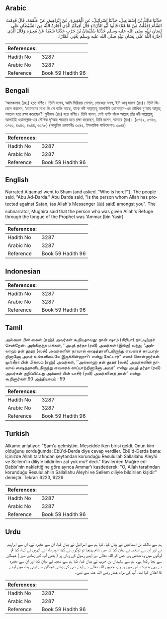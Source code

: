 ## Arabic


<div dir="rtl" lang="ar" style={{fontSize:'larger',backgroundColor:'#f8f9fa',padding:20}}>
حَدَّثَنَا مَالِكُ بْنُ إِسْمَاعِيلَ، حَدَّثَنَا إِسْرَائِيلُ، عَنِ الْمُغِيرَةِ، عَنْ إِبْرَاهِيمَ، عَنْ عَلْقَمَةَ، قَالَ قَدِمْتُ الشَّأْمَ ‏(‏فَقُلْتُ مَنْ هَا هُنَا‏)‏ قَالُوا أَبُو الدَّرْدَاءِ قَالَ أَفِيكُمُ الَّذِي أَجَارَهُ اللَّهُ مِنَ الشَّيْطَانِ عَلَى لِسَانِ نَبِيِّهِ صلى الله عليه وسلم حَدَّثَنَا سُلَيْمَانُ بْنُ حَرْبٍ حَدَّثَنَا شُعْبَةُ عَنْ مُغِيرَةَ وَقَالَ الَّذِي أَجَارَهُ اللَّهُ عَلَى لِسَانِ نَبِيِّهِ صلى الله عليه وسلم يَعْنِي عَمَّارًا‏.‏
</div>
<div style={{backgroundColor:'#f8f9fa',padding:20, marginBottom: 10}}><table> <thead> <tr> <th>References:</th> <th></th> </tr> </thead> <tbody><tr><td>Hadith No</td><td>3287</td></tr><tr><td>Arabic No</td><td>3287</td></tr><tr><td>Reference</td><td>Book 59 Hadith 96</td></tr></tbody></table></div>

## Bengali


<div dir="ltr" lang="bn" style={{fontSize:'larger',backgroundColor:'#f8f9fa',padding:20}}>
‘আলকামাহ (রহ.) হতে বর্ণিত। তিনি বলেন, আমি সিরিয়ায় গেলাম, লোকেরা বলল, ইনি আবূ দারদা (রাঃ)। তিনি জিজ্ঞেস করলেন, ‘তোমাদের মধ্যে কি সে ব্যক্তি আছে, যাকে নবী সাল্লাল্লাহু আলাইহি ওয়াসাল্লাম-এর মৌখিক দু‘আয় আল্লাহ্ শয়তান হতে রক্ষা করেছেন?’ মুগীরাহ (রাঃ) হতে বর্ণিত। তিনি বলেন, সেই ব্যক্তি যাঁকে আল্লাহ তাঁর নবী সাল্লাল্লাহু আলাইহি ওয়াসাল্লাম-এর মৌখিক দু‘আয় শয়তান হতে রক্ষা করেছেন, তিনি হলেন, আম্মার (রাঃ)। (৩৭৪২, ৩৭৪৩, ৩৭৬১, ৪৯৪৩, ৪৯৪৪, ৬২৭৮) (আধুনিক প্রকাশনীঃ ৩০৪৫, ইসলামিক ফাউন্ডেশনঃ ৩০৫৪)
</div>
<div style={{backgroundColor:'#f8f9fa',padding:20, marginBottom: 10}}><table> <thead> <tr> <th>References:</th> <th></th> </tr> </thead> <tbody><tr><td>Hadith No</td><td>3287</td></tr><tr><td>Arabic No</td><td>3287</td></tr><tr><td>Reference</td><td>Book 59 Hadith 96</td></tr></tbody></table></div>

## English


<div dir="ltr" lang="en" style={{fontSize:'larger',backgroundColor:'#f8f9fa',padding:20}}>
Narrated Alqama:I went to Sham (and asked. "Who is here?"), The people said, "Abu Ad-Darda." Abu Darda said, "Is the person whom Allah has protected against Satan, (as Allah's Messenger (ﷺ) said) amongst you". The subnarrator, Mughira said that the person who was given Allah's Refuge through the tongue of the Prophet was 'Ammar (bin Yasir)
</div>
<div style={{backgroundColor:'#f8f9fa',padding:20, marginBottom: 10}}><table> <thead> <tr> <th>References:</th> <th></th> </tr> </thead> <tbody><tr><td>Hadith No</td><td>3287</td></tr><tr><td>Arabic No</td><td>3287</td></tr><tr><td>Reference</td><td>Book 59 Hadith 96</td></tr></tbody></table></div>

## Indonesian


<div dir="ltr" lang="id" style={{fontSize:'larger',backgroundColor:'#f8f9fa',padding:20}}>

</div>
<div style={{backgroundColor:'#f8f9fa',padding:20, marginBottom: 10}}><table> <thead> <tr> <th>References:</th> <th></th> </tr> </thead> <tbody><tr><td>Hadith No</td><td>3287</td></tr><tr><td>Arabic No</td><td>3287</td></tr><tr><td>Reference</td><td>Book 59 Hadith 96</td></tr></tbody></table></div>

## Tamil


<div dir="ltr" lang="ta" style={{fontSize:'larger',backgroundColor:'#f8f9fa',padding:20}}>
அல்கமா பின் கைஸ் (ரஹ்) அவர்கள் கூறியதாவது: நான் ஷாம் (சிரியா) நாட்டிற்குச் சென்றேன். அங்கிருந்த மக்கள், ‘‘அபுத் தர்தா (ரலி) அவர்கள் (இங்கு) வந்து, ‘அல்லாஹ் தன் தூதர் (ஸல்) அவர்களின் நாவால் ஷைத்தானிடமிருந்து எவரைக் காப்பாற்றினானோ அவர் உங்களிடையே இருக்கின்றாரா?› என்று கேட்டார்” எனச் சொன்னார்கள். முஃகீரா பின் மிக்ஸம் (ரஹ்) அவர்கள், ‘‘அல்லாஹ் தன் தூதர் (ஸல்) அவர்களின் நாவால் ஷைத்தானிடமிருந்து எவரைக் காப்பாற்றினானோ அவர்” என்று அபுத் தர்தா (ரலி) அவர்கள் குறிப்பிட்டது அம்மார் பின் யாசிர் (ரலி) அவர்களைத் தான்” என்று கூறினார்கள்.90 அத்தியாயம் : 59
</div>
<div style={{backgroundColor:'#f8f9fa',padding:20, marginBottom: 10}}><table> <thead> <tr> <th>References:</th> <th></th> </tr> </thead> <tbody><tr><td>Hadith No</td><td>3287</td></tr><tr><td>Arabic No</td><td>3287</td></tr><tr><td>Reference</td><td>Book 59 Hadith 96</td></tr></tbody></table></div>

## Turkish


<div dir="ltr" lang="tr" style={{fontSize:'larger',backgroundColor:'#f8f9fa',padding:20}}>
Alkame anlatıyor: "Şam'a gelmiştim. Mescidde iken birisi geldi. Onun kim olduğunu sorduğumda: Ebü'd-Derda diye cevap verdiler. Ebü'd-Derda bana: İçinizde Allah tarafından şeytandan korunduğu Resulullah Sallallahu Aleyhi ve Sellem'in diliyle bildirilen zat yok mu? dedi." Ravilerden Muğire ed-Dabbı'nin naklettiğine göre ayrıca Ammar'ı kasdederek: "O, Allah tarafından korunduğu Resulullahlın Sallallahu Aleyhi ve Sellem diliyle bildirilen kişidir" demiştir. Tekrar: 6223, 6226
</div>
<div style={{backgroundColor:'#f8f9fa',padding:20, marginBottom: 10}}><table> <thead> <tr> <th>References:</th> <th></th> </tr> </thead> <tbody><tr><td>Hadith No</td><td>3287</td></tr><tr><td>Arabic No</td><td>3287</td></tr><tr><td>Reference</td><td>Book 59 Hadith 96</td></tr></tbody></table></div>

## Urdu


<div dir="rtl" lang="ur" style={{fontSize:'larger',backgroundColor:'#f8f9fa',padding:20}}>
ہم سے مالک بن اسماعیل نے بیان کیا، کہا ہم سے اسرائیل نے بیان کیا، ان سے مغیرہ نے، ان سے ابراہیم نے اور ان سے علقمہ نے بیان کیا کہ میں شام پہنچا تو لوگوں نے کہا، ابودرداء آئے انہوں نے کہا، کیا تم لوگوں میں وہ شخص ہے جس کو اللہ تعالیٰ نے اپنے رسول کی زبان پر ( یعنی آپ کے زمانے سے ) شیطان سے بچا رکھا ہے۔ ہم سے سلیمان بن حرب نے بیان کیا، کہا ہم سے شعبہ نے بیان کیا اور ان سے مغیرہ نے یہی حدیث، اس میں یہ ہے، جنہیں اللہ تعالیٰ نے اپنے نبی کی زبانی شیطان سے اپنی پناہ میں لینے کا اعلان کیا تھا، آپ کی مراد عمار رضی اللہ عنہ سے تھی۔
</div>
<div style={{backgroundColor:'#f8f9fa',padding:20, marginBottom: 10}}><table> <thead> <tr> <th>References:</th> <th></th> </tr> </thead> <tbody><tr><td>Hadith No</td><td>3287</td></tr><tr><td>Arabic No</td><td>3287</td></tr><tr><td>Reference</td><td>Book 59 Hadith 96</td></tr></tbody></table></div>